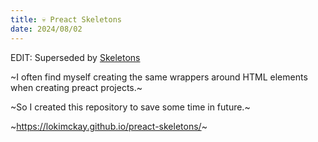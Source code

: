 ---
title: 💀 Preact Skeletons
date: 2024/08/02
---


<Github id="lokimckay/preact-skeletons" />

EDIT: Superseded by [Skeletons](/posts/component-skeletons/)

~I often find myself creating the same wrappers around HTML elements when creating preact projects.~

~So I created this repository to save some time in future.~

~https://lokimckay.github.io/preact-skeletons/~
